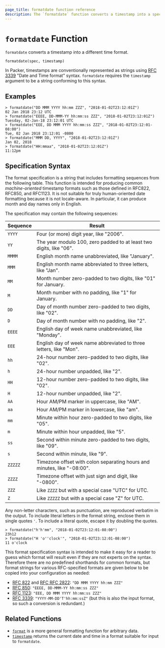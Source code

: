 ```yaml
---
page_title: formatdate function reference
description: The `formatdate` function converts a timestamp into a specified time format. Learn how to use `formatdate` functions in Packer templates.
---
```


# `formatdate` Function

`formatdate` converts a timestamp into a different time format.

```hcl
formatdate(spec, timestamp)
```

In Packer, timestamps are conventionally represented as strings using [RFC
3339](https://tools.ietf.org/html/rfc3339) "Date and Time format" syntax.
`formatdate` requires the `timestamp` argument to be a string conforming to
this syntax.

## Examples

```shell-session
> formatdate("DD MMM YYYY hh:mm ZZZ", "2018-01-02T23:12:01Z")
02 Jan 2018 23:12 UTC
> formatdate("EEEE, DD-MMM-YY hh:mm:ss ZZZ", "2018-01-02T23:12:01Z")
Tuesday, 02-Jan-18 23:12:01 UTC
> formatdate("EEE, DD MMM YYYY hh:mm:ss ZZZ", "2018-01-02T23:12:01-08:00")
Tue, 02 Jan 2018 23:12:01 -0800
> formatdate("MMM DD, YYYY", "2018-01-02T23:12:01Z")
Jan 02, 2018
> formatdate("HH:mmaa", "2018-01-02T23:12:01Z")
11:12pm
```

## Specification Syntax

The format specification is a string that includes formatting sequences from
the following table. This function is intended for producing common
_machine-oriented_ timestamp formats such as those defined in RFC822, RFC850,
and RFC1123. It is not suitable for truly human-oriented date formatting
because it is not locale-aware. In particular, it can produce month and day
names only in English.

The specification may contain the following sequences:

| Sequence | Result                                                                  |
| -------- | ----------------------------------------------------------------------- |
| `YYYY`   | Four (or more) digit year, like "2006".                                 |
| `YY`     | The year modulo 100, zero padded to at least two digits, like "06".     |
| `MMMM`   | English month name unabbreviated, like "January".                       |
| `MMM`    | English month name abbreviated to three letters, like "Jan".            |
| `MM`     | Month number zero-padded to two digits, like "01" for January.          |
| `M`      | Month number with no padding, like "1" for January.                     |
| `DD`     | Day of month number zero-padded to two digits, like "02".               |
| `D`      | Day of month number with no padding, like "2".                          |
| `EEEE`   | English day of week name unabbreviated, like "Monday".                  |
| `EEE`    | English day of week name abbreviated to three letters, like "Mon".      |
| `hh`     | 24-hour number zero-padded to two digits, like "02".                    |
| `h`      | 24-hour number unpadded, like "2".                                      |
| `HH`     | 12-hour number zero-padded to two digits, like "02".                    |
| `H`      | 12-hour number unpadded, like "2".                                      |
| `AA`     | Hour AM/PM marker in uppercase, like "AM".                              |
| `aa`     | Hour AM/PM marker in lowercase, like "am".                              |
| `mm`     | Minute within hour zero-padded to two digits, like "05".                |
| `m`      | Minute within hour unpadded, like "5".                                  |
| `ss`     | Second within minute zero-padded to two digits, like "09".              |
| `s`      | Second within minute, like "9".                                         |
| `ZZZZZ`  | Timezone offset with colon separating hours and minutes, like "-08:00". |
| `ZZZZ`   | Timezone offset with just sign and digit, like "-0800".                 |
| `ZZZ`    | Like `ZZZZ` but with a special case "UTC" for UTC.                      |
| `Z`      | Like `ZZZZZ` but with a special case "Z" for UTC.                       |

Any non-letter characters, such as punctuation, are reproduced verbatim in the
output. To include literal letters in the format string, enclose them in single
quotes `'`. To include a literal quote, escape it by doubling the quotes.

```shell-session
> formatdate("h'h'mm", "2018-01-02T23:12:01-08:00")
23h12
> formatdate("H 'o''clock'", "2018-01-02T23:12:01-08:00")
11 o'clock
```

This format specification syntax is intended to make it easy for a reader
to guess which format will result even if they are not experts on the syntax.
Therefore there are no predefined shorthands for common formats, but format
strings for various RFC-specified formats are given below to be copied into your
configuration as needed:

- [RFC 822](https://tools.ietf.org/html/rfc822#section-5) and
  [RFC RFC 2822](https://tools.ietf.org/html/rfc2822#section-3.3):
  `"DD MMM YYYY hh:mm ZZZ"`
- [RFC 850](https://tools.ietf.org/html/rfc850#section-2.1.4):
  `"EEEE, DD-MMM-YY hh:mm:ss ZZZ"`
- [RFC 1123](https://tools.ietf.org/html/rfc1123#section-5.2.14):
  `"EEE, DD MMM YYYY hh:mm:ss ZZZ"`
- [RFC 3339](https://tools.ietf.org/html/rfc3339):
  `"YYYY-MM-DD'T'hh:mm:ssZ"` (but this is also the input format, so such a
  conversion is redundant.)

## Related Functions

- [`format`](/packer/docs/templates/hcl_templates/functions/string/format) is a more general formatting function for arbitrary
  data.
- [`timestamp`](/packer/docs/templates/hcl_templates/functions/datetime/timestamp) returns the current date and time in a format
  suitable for input to `formatdate`.
